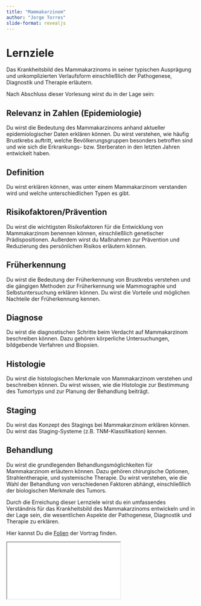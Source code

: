```yaml
---
title: "Mammakarzinom"
author: "Jorge Torres"
slide-format: revealjs
---
```


# Lernziele

Das Krankheitsbild des Mammakarzinoms in seiner typischen Ausprägung und unkomplizierten Verlaufsform einschließlich der Pathogenese, Diagnostik und Therapie erläutern.


Nach Abschluss dieser Vorlesung wirst du in der Lage sein:

## **Relevanz in Zahlen (Epidemiologie)**
Du wirst die Bedeutung des Mammakarzinoms anhand aktueller epidemiologischer Daten erklären können. Du wirst verstehen, wie häufig Brustkrebs auftritt, welche Bevölkerungsgruppen besonders betroffen sind und wie sich die Erkrankungs- bzw. Sterberaten in den letzten Jahren entwickelt haben.

## **Definition**
Du wirst erklären können, was unter einem Mammakarzinom verstanden wird und welche unterschiedlichen Typen es gibt.

## **Risikofaktoren/Prävention**
Du wirst die wichtigsten Risikofaktoren für die Entwicklung von Mammakarzinom benennen können, einschließlich genetischer Prädispositionen. Außerdem wirst du Maßnahmen zur Prävention und Reduzierung des persönlichen Risikos erläutern können.

## **Früherkennung**
Du wirst die Bedeutung der Früherkennung von Brustkrebs verstehen und die gängigen Methoden zur Früherkennung wie Mammographie und Selbstuntersuchung erklären können. Du wirst die Vorteile und möglichen Nachteile der Früherkennung kennen. 

## **Diagnose**
Du wirst die diagnostischen Schritte beim Verdacht auf Mammakarzinom beschreiben können. Dazu gehören körperliche Untersuchungen, bildgebende Verfahren und Biopsien. 

## **Histologie**
Du wirst die histologischen Merkmale von Mammakarzinom verstehen und beschreiben können. Du wirst wissen, wie die Histologie zur Bestimmung des Tumortyps und zur Planung der Behandlung beiträgt.

## **Staging**
Du wirst das Konzept des Stagings bei Mammakarzinom erklären können. Du wirst das Staging-Systeme (z.B. TNM-Klassifikation) kennen.

## **Behandlung**
Du wirst die grundlegenden Behandlungsmöglichkeiten für Mammakarzinom erläutern können. Dazu gehören chirurgische Optionen, Strahlentherapie, und systemische Therapie. Du wirst verstehen, wie die Wahl der Behandlung von verschiedenen Faktoren abhängt, einschließlich der biologischen Merkmale des Tumors.

Durch die Erreichung dieser Lernziele wirst du ein umfassendes Verständnis für das Krankheitsbild des Mammakarzinoms entwickeln und in der Lage sein, die wesentlichen Aspekte der Pathogenese, Diagnostik und Therapie zu erklären.

Hier kannst Du die [Folien](BrustPresentation/BrustPresentation/mtra-Krebserkrankungen.html){target="_blank"} der Vortrag finden. 


```{=html}
<iframe class="slide-deck" src="BrustPresentation/BrustPresentation/mtra-Krebserkrankungen.html"></iframe>
```